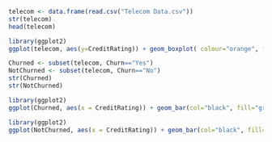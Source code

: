 


```r
telecom <- data.frame(read.csv("Telecom Data.csv"))
str(telecom)
head(telecom)
```


```r
library(ggplot2)
ggplot(telecom, aes(y=CreditRating)) + geom_boxplot( colour="orange", fill="black") + ggtitle("Credit  using `ggplot`")
```
```r
Churned <- subset(telecom, Churn=="Yes")
NotChurned <- subset(telecom, Churn=="No")
str(Churned)
str(NotChurned)
```

```r
library(ggplot2)
ggplot(Churned, aes(x = CreditRating)) + geom_bar(col="black", fill="green") + ggtitle("Credit Rating for Churned Telecom Data") + labs(x="Credit Rating (x-axis) ", y=" Count (y-axis)"+ ylim(0,100))
```

```r
library(ggplot2)
ggplot(NotChurned, aes(x = CreditRating)) + geom_bar(col="black", fill="red") + ggtitle("Credit Rating for Not Churned Telecom Data") +  labs(x="Credit Rating (x-axis) ", y=" Count (y-axis)"+ ylim(0,1000))
```
